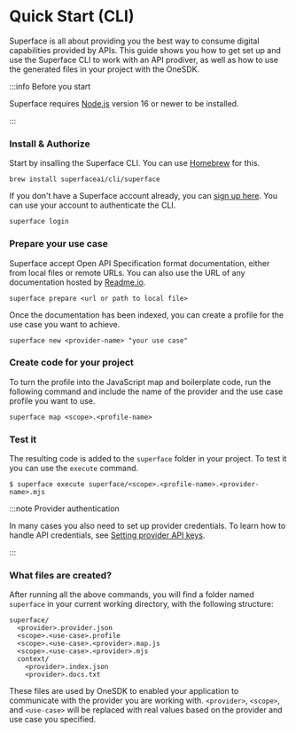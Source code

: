 # Quick Start (CLI)

Superface is all about providing you the best way to consume digital capabilities provided by APIs. This guide shows you how to get set up and use the Superface CLI to work with an API prodiver, as well as how to use the generated files in your project with the OneSDK.

:::info Before you start

Superface requires [Node.js](https://nodejs.dev/) version 16 or newer to be installed.

:::

<div class="count-steps-h3">

### Install & Authorize

Start by insalling the Superface CLI. You can use [Homebrew](https://brew.sh/) for this.

```shell
brew install superfaceai/cli/superface
```

If you don't have a Superface account already, you can [sign up here](https://superface.ai/create-account). You can use your account to authenticate the CLI.

```shell
superface login
```

### Prepare your use case

Superface accept Open API Specification format documentation, either from local files or remote URLs. You can also use the URL of any documentation hosted by [Readme.io](https://readme.io).

```shell
superface prepare <url or path to local file>
```

Once the documentation has been indexed, you can create a profile for the use case you want to achieve.

```shell
superface new <provider-name> "your use case"
```

### Create code for your project

To turn the profile into the JavaScript map and boilerplate code, run the following command and include the name of the provider and the use case profile you want to use.

```shell
superface map <scope>.<profile-name>
```

### Test it

The resulting code is added to the `superface` folder in your project. To test it you can use the `execute` command.

```shell
$ superface execute superface/<scope>.<profile-name>.<provider-name>.mjs
```

:::note Provider authentication

In many cases you also need to set up provider credentials.
To learn how to handle API credentials, see [Setting provider API keys](../guides/api-keys.md).

:::

### What files are created?

After running all the above commands, you will find a folder named `superface` in your current working directory, with the following structure:

```shell
superface/
  <provider>.provider.json
  <scope>.<use-case>.profile
  <scope>.<use-case>.<provider>.map.js
  <scope>.<use-case>.<provider>.mjs
  context/
    <provider>.index.json
    <provider>.docs.txt
```

These files are used by OneSDK to enabled your application to communicate with the provider you are working with. `<provider>`, `<scope>`, and `<use-case>` will be replaced with real values based on the provider and use case you specified.

</div>
